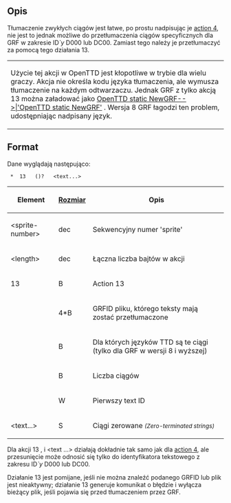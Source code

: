 {{pl/Development/NewGRF/inne strony|en=newgrf-specs.tt-wiki.net/wiki/Action13|pl=pl/Development/NewGRF/NFO Specs/Action13 |sub=nfo}}
<!--[[Category:Artykuły w języku polskim/Pl]]-->
<!--{{-}}<br>{{ambox | text = w trakcie edycji.}}-->

==Opis==
{{pl/Development/NewGRF/ottdp|0.6|2.6|ttdprev=r857}}
Tłumaczenie zwykłych ciągów jest łatwe, po prostu nadpisując je [[pl/Development/NewGRF/NFO Specs/Action4|action 4]], nie jest to jednak możliwe do przetłumaczenia ciągów specyficznych dla GRF w zakresie ID''`y'' D000 lub DC00. Zamiast tego należy je przetłumaczyć za pomocą tego działania 13.
{| style=border:hidden;margin-left:-4px
|{{pl/Development/NewGRF/ottd|}}Użycie tej akcji w OpenTTD jest kłopotliwe w trybie dla wielu graczy. Akcja nie określa kodu języka tłumaczenia, ale wymusza tłumaczenie na każdym odtwarzaczu. Jednak GRF z tylko akcją 13 można załadować jako [[:<!--OpenTTD static NewGRF|OpenTTD static NewGRF-->|'OpenTTD static NewGRF']]<!-- ← original-->. {{pl/Development/NewGRF/grfFrom|8}} Wersja 8 GRF łagodzi ten problem, udostępniając nadpisany język.
|}<!-- dodane tabelarycznie -->
== Format ==

Dane wyglądają następująco:

 <sprite-number> * <length> 13 <feature> <GRFID> (<language-id>)? <num-ent> <offset> <text...>

{|
|-
!'''Element'''
![[pl/Development/NewGRF/NFO Specs/GRFActionsDetailed|'''Rozmiar''']]
!'''Opis'''
|-
|&lt;sprite-number&gt;
|dec
|Sekwencyjny numer 'sprite'
|-
|&lt;length&gt;
|dec
|Łączna liczba bajtów w akcji
|-
|13
|B
|Action 13
|-
|<GRFID>
|4*B
|GRFID pliku, którego teksty mają zostać przetłumaczone
|-
|<language-id>
|B
|{{pl/Development/NewGRF/grfFrom|8}} Dla których języków TTD są te ciągi (tylko dla GRF w wersji 8 i wyższej)
|-
|<num-ent>
|B
|Liczba ciągów
|-
|<offset>
|W
|Pierwszy text ID
|-
|<text...>
|S
|Ciągi zerowane <small>''(Zero-terminated strings)''</small>
|}


Dla akcji 13 <num-ent>, <offset> i <text ...> działają dokładnie tak samo jak dla [[pl/Development/NewGRF/NFO Specs/Action4|action 4]], ale przesunięcie może odnosić się tylko do identyfikatora tekstowego z zakresu ID''`y'' D000 lub DC00.

Działanie 13 jest pomijane, jeśli nie można znaleźć podanego GRFID lub plik jest nieaktywny; działanie 13 generuje komunikat o błędzie i wyłącza bieżący plik, jeśli pojawia się przed tłumaczeniem przez GRF.